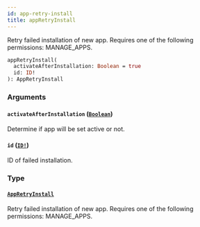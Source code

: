 ```yaml
---
id: app-retry-install
title: appRetryInstall
---
```


Retry failed installation of new app. Requires one of the following permissions: MANAGE_APPS.

```graphql
appRetryInstall(
  activateAfterInstallation: Boolean = true
  id: ID!
): AppRetryInstall

```

### Arguments

#### `activateAfterInstallation` ([`Boolean`](../../../developer/api-reference/scalars/boolean))

Determine if app will be set active or not.

#### `id` ([`ID!`](../../../developer/api-reference/scalars/id))

ID of failed installation.

### Type

#### [`AppRetryInstall`](../../../developer/api-reference/objects/app-retry-install)

Retry failed installation of new app. Requires one of the following permissions: MANAGE_APPS.
